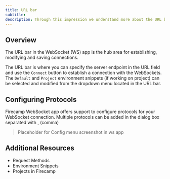 ```yaml
---
title: URL bar
subtitle:
description: Through this impression we understand more about the URL bar in the websocket app of Firecamp
---
```


## Overview

The URL bar in the WebSocket (WS) app is the hub area for establishing, modifying and saving connections.

The URL bar is where you can specify the server endpoint in the URL field and use the `Connect` button to establish a connection with the WebSockets. The `Default` and `Project` environment snippets (if working on project) can be selected and modified from the dropdown menu located in the URL bar.

## Configuring Protocols

Firecamp WebSocket app offers support to configure protocols for your WebSocket connection. Multiple protocols can be added in the dialog box separated with , (comma)

> Placeholder for Config menu screenshot in ws app

## Additional Resources

- Request Methods
- Environment Snippets
- Projects in Firecamp
